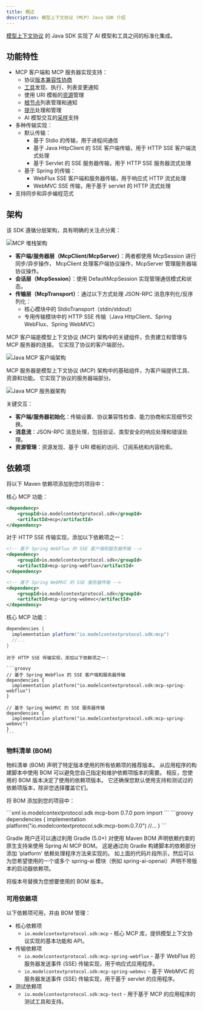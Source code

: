 ```yaml
---
title: 概述
description: 模型上下文协议 (MCP) Java SDK 介绍
---
```


[模型上下文协议](https://modelcontextprotocol.org/docs/concepts/architecture) 的 Java SDK 实现了 AI 模型和工具之间的标准化集成。

## 功能特性

- MCP 客户端和 MCP 服务器实现支持：
  - 协议[版本兼容性协商](https://spec.modelcontextprotocol.io/specification/2024-11-05/basic/lifecycle/#initialization)
  - [工具](https://spec.modelcontextprotocol.io/specification/2024-11-05/server/tools/)发现、执行、列表变更通知
  - 使用 URI 模板的[资源](https://spec.modelcontextprotocol.io/specification/2024-11-05/server/resources/)管理
  - [根节点](https://spec.modelcontextprotocol.io/specification/2024-11-05/client/roots/)列表管理和通知
  - [提示](https://spec.modelcontextprotocol.io/specification/2024-11-05/server/prompts/)处理和管理
  - AI 模型交互的[采样](https://spec.modelcontextprotocol.io/specification/2024-11-05/client/sampling/)支持
- 多种传输实现：
  - 默认传输：
    - 基于 Stdio 的传输，用于进程间通信
    - 基于 Java HttpClient 的 SSE 客户端传输，用于 HTTP SSE 客户端流式处理
    - 基于 Servlet 的 SSE 服务器传输，用于 HTTP SSE 服务器流式处理
  - 基于 Spring 的传输：
    - WebFlux SSE 客户端和服务器传输，用于响应式 HTTP 流式处理
    - WebMVC SSE 传输，用于基于 servlet 的 HTTP 流式处理
- 支持同步和异步编程范式

## 架构

该 SDK 遵循分层架构，具有明确的关注点分离：

![MCP 堆栈架构](/images/java/mcp-stack.svg)

- **客户端/服务器层（McpClient/McpServer）**：两者都使用 McpSession 进行同步/异步操作，
McpClient 处理客户端协议操作，McpServer 管理服务器端协议操作。
- **会话层（McpSession）**：使用 DefaultMcpSession 实现管理通信模式和状态。
- **传输层（McpTransport）**：通过以下方式处理 JSON-RPC 消息序列化/反序列化：
  - 核心模块中的 StdioTransport（stdin/stdout）
  - 专用传输模块中的 HTTP SSE 传输（Java HttpClient、Spring WebFlux、Spring WebMVC）


MCP 客户端是模型上下文协议 (MCP) 架构中的关键组件，负责建立和管理与 MCP 服务器的连接。
它实现了协议的客户端部分。

![Java MCP 客户端架构](/images/java/java-mcp-client-architecture.jpg)

MCP 服务器是模型上下文协议 (MCP) 架构中的基础组件，为客户端提供工具、资源和功能。
它实现了协议的服务器端部分。

![Java MCP 服务器架构](/images/java/java-mcp-server-architecture.jpg)

关键交互：

- **客户端/服务器初始化**：传输设置、协议兼容性检查、能力协商和实现细节交换。
- **消息流**：JSON-RPC 消息处理，包括验证、类型安全的响应处理和错误处理。
- **资源管理**：资源发现、基于 URI 模板的访问、订阅系统和内容检索。

## 依赖项

将以下 Maven 依赖项添加到您的项目中：

<Tabs>
  <Tab title="Maven">
核心 MCP 功能：

```xml
<dependency>
    <groupId>io.modelcontextprotocol.sdk</groupId>
    <artifactId>mcp</artifactId>
</dependency>
```

对于 HTTP SSE 传输实现，添加以下依赖项之一：

```xml
<!-- 基于 Spring WebFlux 的 SSE 客户端和服务器传输 -->
<dependency>
    <groupId>io.modelcontextprotocol.sdk</groupId>
    <artifactId>mcp-spring-webflux</artifactId>
</dependency>

<!-- 基于 Spring WebMVC 的 SSE 服务器传输 -->
<dependency>
    <groupId>io.modelcontextprotocol.sdk</groupId>
    <artifactId>mcp-spring-webmvc</artifactId>
</dependency>
```
  </Tab>
    <Tab title="Gradle">
    核心 MCP 功能：

  ```groovy
  dependencies {
    implementation platform("io.modelcontextprotocol.sdk:mcp")
    //...
  }
  ```

    对于 HTTP SSE 传输实现，添加以下依赖项之一：

    ```groovy
    // 基于 Spring WebFlux 的 SSE 客户端和服务器传输
    dependencies {
      implementation platform("io.modelcontextprotocol.sdk:mcp-spring-webflux")
    }

    // 基于 Spring WebMVC 的 SSE 服务器传输
    dependencies {
      implementation platform("io.modelcontextprotocol.sdk:mcp-spring-webmvc")
    }
    ```
  </Tab>
</Tabs>

### 物料清单 (BOM)

物料清单 (BOM) 声明了特定版本使用的所有依赖项的推荐版本。
从应用程序的构建脚本中使用 BOM 可以避免您自己指定和维护依赖项版本的需要。
相反，您使用的 BOM 版本决定了使用的依赖项版本。
它还确保您默认使用支持和测试过的依赖项版本，除非您选择覆盖它们。

将 BOM 添加到您的项目中：

<Tabs>
  <Tab title="Maven">
```xml
<dependencyManagement>
    <dependencies>
        <dependency>
            <groupId>io.modelcontextprotocol.sdk</groupId>
            <artifactId>mcp-bom</artifactId>
            <version>0.7.0</version>
            <type>pom</type>
            <scope>import</scope>
        </dependency>
    </dependencies>
</dependencyManagement>
```
  </Tab>

  <Tab title="Gradle">
```groovy
dependencies {
  implementation platform("io.modelcontextprotocol.sdk:mcp-bom:0.7.0")
  //...
}
```

Gradle 用户还可以通过利用 Gradle (5.0+) 对使用 Maven BOM 声明依赖约束的原生支持来使用 Spring AI MCP BOM。
这是通过向 Gradle 构建脚本的依赖部分添加 'platform' 依赖处理程序方法来实现的。
如上面的代码片段所示，然后可以为您希望使用的一个或多个 spring-ai 模块（例如 spring-ai-openai）声明不带版本的启动器依赖项。
  </Tab>
</Tabs>

将版本号替换为您想要使用的 BOM 版本。

### 可用依赖项

以下依赖项可用，并由 BOM 管理：

- 核心依赖项
  - `io.modelcontextprotocol.sdk:mcp` - 核心 MCP 库，提供模型上下文协议实现的基本功能和 API。
- 传输依赖项
  - `io.modelcontextprotocol.sdk:mcp-spring-webflux` - 基于 WebFlux 的服务器发送事件 (SSE) 传输实现，用于响应式应用程序。
  - `io.modelcontextprotocol.sdk:mcp-spring-webmvc` - 基于 WebMVC 的服务器发送事件 (SSE) 传输实现，用于基于 servlet 的应用程序。
- 测试依赖项
  - `io.modelcontextprotocol.sdk:mcp-test` - 用于基于 MCP 的应用程序的测试工具和支持。
